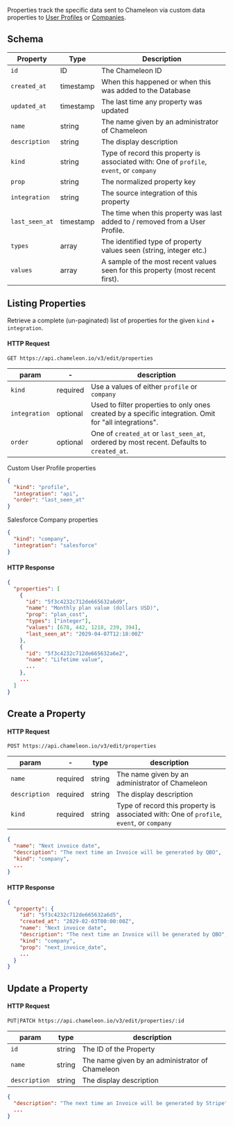 Properties track the specific data sent to Chameleon via custom data properties to [User Profiles](/api/profiles) or [Companies](/api/companies).


## Schema

| Property | Type | Description |
| --- | --- | --- |
| `id` | ID | The Chameleon ID |
| `created_at` | timestamp | When this happened or when this was added to the Database |
| `updated_at` | timestamp | The last time any property was updated |
| `name` | string | The name given by an administrator of Chameleon |
| `description` | string | The display description |
| `kind` | string | Type of record this property is associated with: One of `profile`, `event`, or `company` |
| `prop` | string | The normalized property key |
| `integration` | string | The source integration of this property |
| `last_seen_at` | timestamp | The time when this property was last added to / removed from a User Profile. |
| `types` | array | The identified type of property values seen (string, integer etc.) |
| `values` | array | A sample of the most recent values seen for this property (most recent first). |


## Listing Properties

Retrieve a complete (un-paginated) list of properties for the given `kind` + `integration`.

#### HTTP Request

```
GET https://api.chameleon.io/v3/edit/properties
```

| param  | -        | description                                                  |
| ------ | -------- | ------------------------------------------------------------ |
| `kind`        | required | Use a values of either `profile` or `company`                     |
| `integration` | optional | Used to filter properties to only ones created by a specific integration. Omit for "all integrations". |
| `order`       | optional | One of `created_at` or `last_seen_at`, ordered by most recent. Defaults to `created_at`. |


Custom User Profile properties
```json
{
  "kind": "profile",
  "integration": "api",
  "order": "last_seen_at"
}
```

Salesforce Company properties
```json
{
  "kind": "company",
  "integration": "salesforce"
}
```


#### HTTP Response

```json
{
  "properties": [
    {
      "id": "5f3c4232c712de665632a6d9",
      "name": "Monthly plan value (dollars USD)",
      "prop": "plan_cost",
      "types": ["integer"],
      "values": [678, 442, 1218, 239, 394],
      "last_seen_at": "2029-04-07T12:18:00Z"
    },
    {
      "id": "5f3c4232c712de665632a6e2",
      "name": "Lifetime value",
      ...
    },
    ...
  ]
}
```


## Create a Property

#### HTTP Request

```
POST https://api.chameleon.io/v3/edit/properties
```

| param         | -        | type        | description                                                                              |
|---------------| -------- | ----------- |------------------------------------------------------------------------------------------|
| `name`        | required | string | The name given by an administrator of Chameleon                                          |
| `description` | required | string | The display description                                                                  |
| `kind`        | required | string | Type of record this property is associated with: One of `profile`, `event`, or `company` |


```json
{
  "name": "Next invoice date",
  "description": "The next time an Invoice will be generated by QBO",
  "kind": "company",
  ...
}
```

#### HTTP Response

```json
{
  "property": {
    "id": "5f3c4232c712de665632a6d5",
    "created_at": "2029-02-03T00:00:00Z",
    "name": "Next invoice date",
    "description": "The next time an Invoice will be generated by QBO",
    "kind": "company",
    "prop": "next_invoice_date",
    ...
  }
}
```


## Update a Property

#### HTTP Request

```
PUT|PATCH https://api.chameleon.io/v3/edit/properties/:id
```

| param         | type        | description                                                                              |
|---------------| ----------- |------------------------------------------------------------------------------------------|
| `id`          | string | The ID of the Property                                                                   |
| `name`        | string | The name given by an administrator of Chameleon                                          |
| `description` | string | The display description                                                                  |


```json
{
  "description": "The next time an Invoice will be generated by Stripe",
  ...
}
```